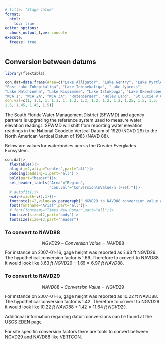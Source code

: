 ```yaml
---
# title: "Stage Datum"
format:
  html:
    toc: true
editor_options: 
  chunk_output_type: console
execute: 
  freeze: true
---
```


## Conversion between datums

```r
library(flextable)

con.dat=data.frame(Area=c("Lake Alligator", "Lake Gentry", "Lake Myrtle", "Lake Hart", 
"East Lake Tohopekaliga", "Lake Tohopekaliga", "Lake Cypress", 
"Lake Hatchineha", "Lake Kissimmee", "Lake Istokpoga", "Lake Okeechobee", 
"WCA 1", "WCA 2A", "WCA 3A", "Rotenberger", "Holey Land", "St Lucie @ C23 C24 C25"),
con.val=c(1, 1.1, 1, 1.1, 1, 1.2, 1.2, 1.2, 1.2, 1.2, 1.25, 1.5, 1.5, 
1.5, 1.45, 1.45, 1.5))

```


The South Florida Water Management District (SFWMD) and agency partners is upgrading the reference system used to measure water elevation readings. SFWMD will shift from reporting water elevation readings in the National Geodetic Vertical Datum of 1929 (NGVD 29) to the North American Vertical Datum of 1988 (NAVD 88).

Below are values for waterbodies across the Greater Everglades Ecosystem. 

```r
con.dat|>
  flextable()|>
  align(j=2,align="center",part="all")|>
  padding(padding=1,part="all")|>
  bold(part="header")|>
  set_header_labels("Area"="Region",
                    "con.val"="Conversion\nValue\n (Feet)")|>
  # autofit()|>
  width(width=c(2,1))|>
  footnote(j=2,value=as_paragraph(" NGVD29 to NAVD88 conversion value as reported by USACE and SFWMD"),ref_symbols =c(" 1"),part="header")|>
  font(fontname="Arial",part="all")|>
  # font(fontname="Times New Roman",part="all")|>
  fontsize(size=12,part="body")|>
  fontsize(size=13,part="header")
```



### To convert to NAVD88
$$ NGVD29 - Conversion\;Value = NAVD88 $$

For instance on 2007-01-16, gage height was reported as 8.63 ft NGVD29. The hypothetical conversion factor is 1.66. Therefore to convert to NAVD88 it would look like $8.63\;ft\;NGVD29 - 1.66 = 6.97\;ft\;NAVD88$.

### To convert to NAVD29
$$ NAVD88 + Conversion\;Value = NGVD29 $$

For instance on 2007-01-16, gage height was reported as 10.22 ft NAVD88. The hypothetical conversion factor is 1.42. Therefore to convert to NGVD29 it would look like $10.22\;ft\;NAVD88 + 1.42 = 11.64\;ft\;NGVD29$. 

Additional information regarding datum conversions can be found at the [USGS EDEN](https://sofia.usgs.gov/eden/explanation.php#convertgage:~:text=%3A%20Eduardo%20Patino-,Datum,-Information%3A) page.

For site specific conversion factors there are tools to convert between NGVD29 and NAVD88 like [VERTCON](https://geodesy.noaa.gov/TOOLS/Vertcon/vertcon.html).

<!-- https://github.com/flott/vertcon-web -->